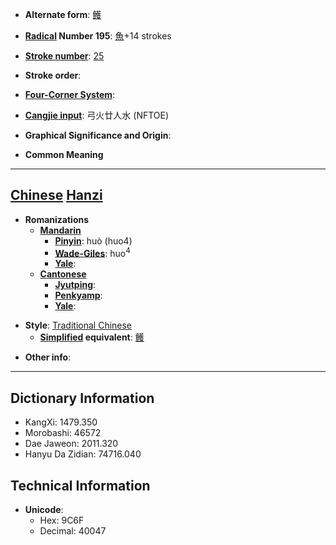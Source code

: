 * '''Alternate form''': [[鳠]]

* '''[[Wiktionary:Chinese radical index| Radical]] Number 195''': [[Wiktionary:Chinese radical index 魚|魚]]+14 strokes

* '''[[Wiktionary:Chinese total strokes index|Stroke number]]''': [[Wiktionary:Chinese total strokes index 25|25]]

* '''Stroke order''': 

* '''[[Wiktionary:Chinese four corner index|Four-Corner System]]''': 

* '''[[Wiktionary:Chinese Cangjie index|Cangjie input]]''': 弓火廿人水 (NFTOE)

* '''Graphical Significance and Origin''': 

* '''Common Meaning'''

----

== [[Chinese]] [[Hanzi]] ==

* '''Romanizations'''
** '''[[Mandarin]]'''
*** '''[[Pinyin]]''': huò (huo4)
*** '''[[Wade-Giles]]''': huo<sup>4</sup>
*** '''[[Yale]]''': 
** '''[[Cantonese]]'''
*** '''[[Jyutping]]''':
*** '''[[Penkyamp]]''': 
*** '''[[Yale]]''': 

* '''Style''': [[Traditional Chinese]] 
** '''[[Simplified Chinese|Simplified]] equivalent''': [[鳠]]

* '''Other info''': 

----

== Dictionary Information ==

* KangXi: 1479.350
* Morobashi: 46572
* Dae Jaweon: 2011.320
* Hanyu Da Zidian: 74716.040

== Technical Information ==

* '''Unicode''':
** Hex: 9C6F
** Decimal: 40047